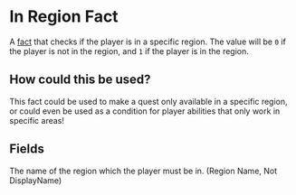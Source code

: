 
# In Region Fact

A [fact](/docs/facts) that checks if the player is in a specific region. The value will be `0` if the player is not in the region, and `1` if the player is in the region.

<ReadonlyFactInfo />

## How could this be used?

This fact could be used to make a quest only available in a specific region, or could even be used as a condition for player abilities that only work in specific areas!

## Fields

<FactsField />

<EntryField name="Region" required>
    The name of the region which the player must be in. (Region Name, Not DisplayName)
</EntryField>
